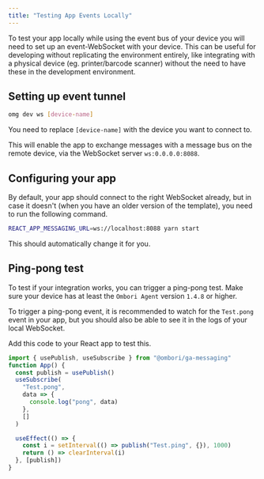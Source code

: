 ```yaml
---
title: "Testing App Events Locally"
---
```


To test your app locally while using the event bus of your device you will need to set up an event-WebSocket with your device. This can be useful for developing without replicating the environment entirely, like integrating with a physical device (eg. printer/barcode scanner) without the need to have these in the development environment.

## Setting up event tunnel

```bash
omg dev ws [device-name]
```

You need to replace `[device-name]` with the device you want to connect to.

This will enable the app to exchange messages with a message bus on the remote device, via the WebSocket server `ws:0.0.0.0:8088`.

## Configuring your app

By default, your app should connect to the right WebSocket already, but in case it doesn't (when you have an older version of the template), you need to run the following command.

```bash
REACT_APP_MESSAGING_URL=ws://localhost:8088 yarn start
```

This should automatically change it for you.

## Ping-pong test

To test if your integration works, you can trigger a ping-pong test. Make sure your device has at least the `Ombori Agent` version `1.4.8` or higher.

To trigger a ping-pong event, it is recommended to watch for the `Test.pong` event in your app, but you should also be able to see it in the logs of your local WebSocket.

Add this code to your React app to test this.

```javascript
import { usePublish, useSubscribe } from "@ombori/ga-messaging"
function App() {
  const publish = usePublish()
  useSubscribe(
    "Test.pong",
    data => {
      console.log("pong", data)
    },
    []
  )

  useEffect(() => {
    const i = setInterval(() => publish("Test.ping", {}), 1000)
    return () => clearInterval(i)
  }, [publish])
}
```
